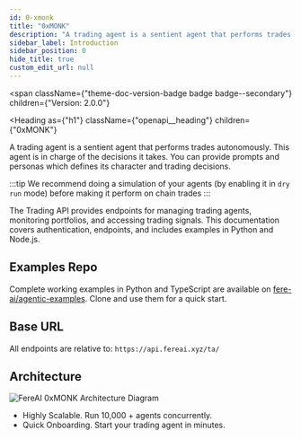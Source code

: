 ```yaml
---
id: 0-xmonk
title: "0xMONK"
description: "A trading agent is a sentient agent that performs trades autonomously. This"
sidebar_label: Introduction
sidebar_position: 0
hide_title: true
custom_edit_url: null
---
```



<span
  className={"theme-doc-version-badge badge badge--secondary"}
  children={"Version: 2.0.0"}
>
</span>

<Heading
  as={"h1"}
  className={"openapi__heading"}
  children={"0xMONK"}
>
</Heading>



A trading agent is a sentient agent that performs trades autonomously. This
agent is in charge of the decisions it takes.
You can provide prompts and personas which defines its character and trading
decisions.

:::tip
We recommend doing a simulation of your agents (by enabling it in `dry run` mode)
before making it perform on chain trades
:::

The Trading API provides endpoints for managing trading agents, monitoring portfolios,
and accessing trading signals.
This documentation covers authentication, endpoints, and
includes examples in Python and Node.js.

## Examples Repo

Complete working examples in Python and TypeScript are available on
[fere-ai/agentic-examples](https://github.com/fere-ai/agentic-examples).
Clone and use them for a quick start.

## Base URL
All endpoints are relative to: `https://api.fereai.xyz/ta/`

## Architecture

![FereAI 0xMONK Architecture Diagram](https://d17amglcmpxxe9.cloudfront.net/assets/docs/archi_monk.png)

- Highly Scalable. Run 10,000 + agents concurrently.
- Quick Onboarding. Start your trading agent in minutes.

   


      